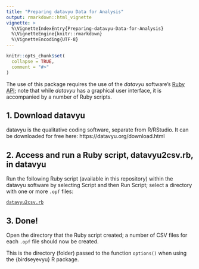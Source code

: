 ```yaml
---
title: "Preparing datavyu Data for Analysis"
output: rmarkdown::html_vignette
vignette: >
  %\VignetteIndexEntry{Preparing-datavyu-Data-for-Analysis}
  %\VignetteEngine{knitr::rmarkdown}
  %\VignetteEncoding{UTF-8}
---
```


```r
knitr::opts_chunk$set(
  collapse = TRUE,
  comment = "#>"
)
```

The use of this package requires the use of the *datavyu* software's [Ruby API](https://datavyu.org/user-guide/api.html); note that while *datavyu* has a graphical user interface, it is accompanied by a number of Ruby scripts.

## 1. Download datavyu

datavyu is the qualitative coding software, separate from R/RStudio. It can be downloaded for free here: https://datavyu.org/download.html

## 2. Access and run a Ruby script, datavyu2csv.rb, in datavyu 

Run the following Ruby script (available in this repository) within the datavyu software by selecting Script and then Run Script; select a directory with one or more `.opf` files:

[`datavyu2csv.rb`](https://github.com/tca2/birdseyevyu/blob/master/datavyu2csv.rb)

## 3. Done!

Open the directory that the Ruby script created; a number of CSV files for each `.opf` file should now be created.

This is the directory (folder) passed to the function `options()` when using the {birdseyevyu} R package.
